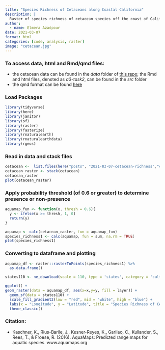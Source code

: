 ```yaml
---
title: "Species Richness of Cetaceans along Coastal California"
description: |
  Raster of species richness of cetacean species off the coast of California utlizing a probability threshold.
author:
  - name: Elmera Azadpour
date: 2021-03-07
format: html
categories: [code, analysis, raster]
image: "cetacean.jpg"
---
```


### To access data, html and Rmd/qmd files:

-   the cetacean data can be found in the *data* folder of [this repo](https://github.com/elmeraa/244-Assignment3); the Rmd and html files, denoted as *a3-task2*, can be found in the *src* folder
-   the qmd format can be found [here](https://github.com/elmeraa/elmeraa.github.io/tree/main/posts/2021-03-07-cetacean-richness)

### Load Packages

```r
library(tidyverse)
library(here)
library(janitor)
library(sf)
library(raster)
library(fasterize)
library(rnaturalearth)
library(rnaturalearthdata)
library(rgeos)
```

### Read in data and stack files

```r
cetacean <-  list.files(here("posts", "2021-03-07-cetacean-richness","ca_cetaceans"), full.names = TRUE)
cetacean_raster <- stack(cetacean)
cetacean_raster
plot(cetacean_raster)
```

### Apply probability threshold (of 0.6 or greater) to determine presence or non-presence

```r
aquamap_fun <- function(x, thresh = 0.6){
  y <- ifelse(x >= thresh, 1, 0)
  return(y)
}

aquamap <- calc(cetacean_raster, fun = aquamap_fun)
species_richness1 <- calc(aquamap, fun = sum, na.rm = TRUE)
plot(species_richness1)
```

### Converting to dataframe and plotting

```r
aquamap_df <- raster::rasterToPoints(species_richness1) %>% 
  as.data.frame()

states110 <- ne_download(scale = 110, type = 'states', category = 'cultural', returnclass = "sf") %>% filter(name %in% c("California"))

ggplot() +
geom_raster(data = aquamap_df, aes(x=x,y=y, fill = layer)) +
  geom_sf(data = states110) +
  scale_fill_gradient2(low = "red", mid = "white", high = "blue") +
  labs(x = "Longitude", y = "Latitude", title = "Species Richness of Cetaceans along Coastal California", fill = "Number of Cetacean Species") +
  theme_classic()
```

### Citation:

-   Kaschner, K., Rius-Barile, J., Kesner-Reyes, K., Garilao, C., Kullander, S., Rees, T., & Froese, R. (2016). AquaMaps: Predicted range maps for aquatic species. www.aquamaps.org
